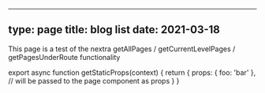 
---
type: page
title: blog list
date: 2021-03-18
---

This page is a test of the nextra getAllPages / getCurrentLevelPages / getPagesUnderRoute functionality

export async function getStaticProps(context) {
  return {
    props: {
      foo: 'bar'
    }, // will be passed to the page component as props
  }
}